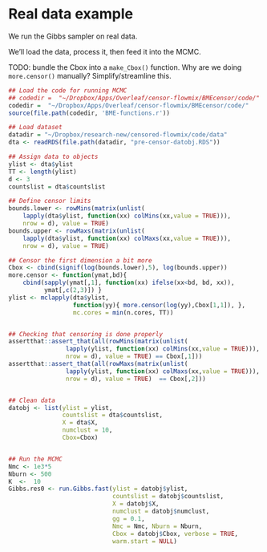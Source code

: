 # Real data example

We run the Gibbs sampler on real data.

We'll load the data, process it, then feed it into the MCMC.

TODO: bundle the Cbox into a `make_Cbox()` function. Why are we doing
`more.censor()` manually? Simplify/streamline this.

```r
## Load the code for running MCMC
## codedir =  "~/Dropbox/Apps/Overleaf/censor-flowmix/BMEcensor/code/"
codedir =  "~/Dropbox/Apps/Overleaf/censor-flowmix/BMEcensor/code/"
source(file.path(codedir, 'BME-functions.r'))

## Load dataset
datadir = "~/Dropbox/research-new/censored-flowmix/code/data"
dta <- readRDS(file.path(datadir, "pre-censor-datobj.RDS"))

## Assign data to objects
ylist <- dta$ylist
TT <- length(ylist)
d <- 3
countslist = dta$countslist

## Define censor limits
bounds.lower <- rowMins(matrix(unlist(
    lapply(dta$ylist, function(xx) colMins(xx,value = TRUE))),
    nrow = d), value = TRUE) 
bounds.upper <- rowMaxs(matrix(unlist(
    lapply(dta$ylist, function(xx) colMaxs(xx,value = TRUE))),
    nrow = d), value = TRUE)

## Censor the first dimension a bit more
Cbox <- cbind(signif(log(bounds.lower),5), log(bounds.upper))
more.censor <- function(ymat,bd){
    cbind(sapply(ymat[,1], function(xx) ifelse(xx<bd, bd, xx)),
          ymat[,c(2,3)]) }
ylist <- mclapply(dta$ylist,
                  function(yy){ more.censor(log(yy),Cbox[1,1]), },
                  mc.cores = min(n.cores, TT))


## Checking that censoring is done properly
assertthat::assert_that(all(rowMins(matrix(unlist(
                lapply(ylist, function(xx) colMins(xx,value = TRUE))),
                nrow = d), value = TRUE) == Cbox[,1]))
assertthat::assert_that(all(rowMaxs(matrix(unlist(
                lapply(ylist, function(xx) colMaxs(xx,value = TRUE))),
                nrow = d), value = TRUE)  == Cbox[,2]))


## Clean data
datobj <- list(ylist = ylist,
               countslist = dta$countslist,
               X = dta$X,
               numclust = 10,
               Cbox=Cbox) 


## Run the MCMC
Nmc <- 1e3*5
Nburn <- 500
K  <-  10
Gibbs.res0 <- run.Gibbs.fast(ylist = datobj$ylist,
                             countslist = datobj$countslist,
                             X = datobj$X,
                             numclust = datobj$numclust,
                             gg = 0.1,
                             Nmc = Nmc, Nburn = Nburn,
                             Cbox = datobj$Cbox, verbose = TRUE,
                             warm.start = NULL)
```
